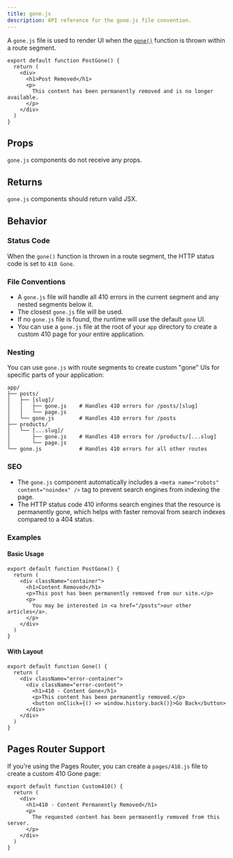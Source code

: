 ```yaml
---
title: gone.js
description: API reference for the gone.js file convention.
---
```


A `gone.js` file is used to render UI when the [`gone()`](/docs/app/api-reference/functions/gone) function is thrown within a route segment.

```tsx filename="app/posts/[slug]/gone.js"
export default function PostGone() {
  return (
    <div>
      <h1>Post Removed</h1>
      <p>
        This content has been permanently removed and is no longer available.
      </p>
    </div>
  )
}
```

## Props

`gone.js` components do not receive any props.

## Returns

`gone.js` components should return valid JSX.

## Behavior

### Status Code

When the `gone()` function is thrown in a route segment, the HTTP status code is set to `410 Gone`.

### File Conventions

- A `gone.js` file will handle all 410 errors in the current segment and any nested segments below it.
- The closest `gone.js` file will be used.
- If no `gone.js` file is found, the runtime will use the default `gone` UI.
- You can use a `gone.js` file at the root of your `app` directory to create a custom 410 page for your entire application.

### Nesting

You can use `gone.js` with route segments to create custom "gone" UIs for specific parts of your application:

```
app/
├── posts/
│   ├── [slug]/
│   │   ├── gone.js    # Handles 410 errors for /posts/[slug]
│   │   └── page.js
│   └── gone.js        # Handles 410 errors for /posts
├── products/
│   └── [...slug]/
│       ├── gone.js    # Handles 410 errors for /products/[...slug]
│       └── page.js
└── gone.js            # Handles 410 errors for all other routes
```

### SEO

- The `gone.js` component automatically includes a `<meta name="robots" content="noindex" />` tag to prevent search engines from indexing the page.
- The HTTP status code 410 informs search engines that the resource is permanently gone, which helps with faster removal from search indexes compared to a 404 status.

### Examples

#### Basic Usage

```tsx filename="app/posts/[slug]/gone.js"
export default function PostGone() {
  return (
    <div className="container">
      <h1>Content Removed</h1>
      <p>This post has been permanently removed from our site.</p>
      <p>
        You may be interested in <a href="/posts">our other articles</a>.
      </p>
    </div>
  )
}
```

#### With Layout

```tsx filename="app/gone.js"
export default function Gone() {
  return (
    <div className="error-container">
      <div className="error-content">
        <h1>410 - Content Gone</h1>
        <p>This content has been permanently removed.</p>
        <button onClick={() => window.history.back()}>Go Back</button>
      </div>
    </div>
  )
}
```

## Pages Router Support

If you're using the Pages Router, you can create a `pages/410.js` file to create a custom 410 Gone page:

```tsx filename="pages/410.js"
export default function Custom410() {
  return (
    <div>
      <h1>410 - Content Permanently Removed</h1>
      <p>
        The requested content has been permanently removed from this server.
      </p>
    </div>
  )
}
```
